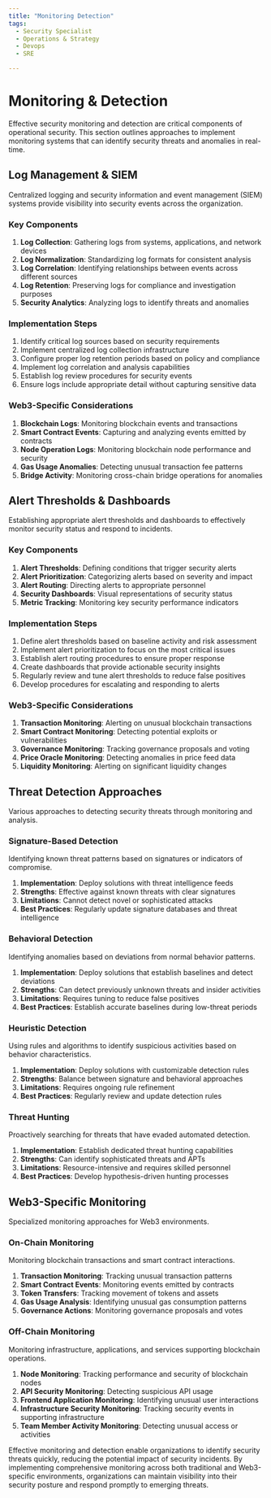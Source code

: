 ```yaml
---
title: "Monitoring Detection"
tags:
  - Security Specialist
  - Operations & Strategy
  - Devops
  - SRE

---
```



<TagProvider>
<TagFilter />

# Monitoring & Detection

<TagList tags={frontmatter.tags} />
<AttributionList contributors={frontmatter.contributors} />

Effective security monitoring and detection are critical components of operational security. This section outlines approaches to implement monitoring systems that can identify security threats and anomalies in real-time.

## Log Management & SIEM

Centralized logging and security information and event management (SIEM) systems provide visibility into security events across the organization.

### Key Components

1. **Log Collection**: Gathering logs from systems, applications, and network devices
2. **Log Normalization**: Standardizing log formats for consistent analysis
3. **Log Correlation**: Identifying relationships between events across different sources
4. **Log Retention**: Preserving logs for compliance and investigation purposes
5. **Security Analytics**: Analyzing logs to identify threats and anomalies

### Implementation Steps

1. Identify critical log sources based on security requirements
2. Implement centralized log collection infrastructure
3. Configure proper log retention periods based on policy and compliance
4. Implement log correlation and analysis capabilities
5. Establish log review procedures for security events
6. Ensure logs include appropriate detail without capturing sensitive data

### Web3-Specific Considerations

1. **Blockchain Logs**: Monitoring blockchain events and transactions
2. **Smart Contract Events**: Capturing and analyzing events emitted by contracts
3. **Node Operation Logs**: Monitoring blockchain node performance and security
4. **Gas Usage Anomalies**: Detecting unusual transaction fee patterns
5. **Bridge Activity**: Monitoring cross-chain bridge operations for anomalies

## Alert Thresholds & Dashboards

Establishing appropriate alert thresholds and dashboards to effectively monitor security status and respond to incidents.

### Key Components

1. **Alert Thresholds**: Defining conditions that trigger security alerts
2. **Alert Prioritization**: Categorizing alerts based on severity and impact
3. **Alert Routing**: Directing alerts to appropriate personnel
4. **Security Dashboards**: Visual representations of security status
5. **Metric Tracking**: Monitoring key security performance indicators

### Implementation Steps

1. Define alert thresholds based on baseline activity and risk assessment
2. Implement alert prioritization to focus on the most critical issues
3. Establish alert routing procedures to ensure proper response
4. Create dashboards that provide actionable security insights
5. Regularly review and tune alert thresholds to reduce false positives
6. Develop procedures for escalating and responding to alerts

### Web3-Specific Considerations

1. **Transaction Monitoring**: Alerting on unusual blockchain transactions
2. **Smart Contract Monitoring**: Detecting potential exploits or vulnerabilities
3. **Governance Monitoring**: Tracking governance proposals and voting
4. **Price Oracle Monitoring**: Detecting anomalies in price feed data
5. **Liquidity Monitoring**: Alerting on significant liquidity changes

## Threat Detection Approaches

Various approaches to detecting security threats through monitoring and analysis.

### Signature-Based Detection

Identifying known threat patterns based on signatures or indicators of compromise.

1. **Implementation**: Deploy solutions with threat intelligence feeds
2. **Strengths**: Effective against known threats with clear signatures
3. **Limitations**: Cannot detect novel or sophisticated attacks
4. **Best Practices**: Regularly update signature databases and threat intelligence

### Behavioral Detection

Identifying anomalies based on deviations from normal behavior patterns.

1. **Implementation**: Deploy solutions that establish baselines and detect deviations
2. **Strengths**: Can detect previously unknown threats and insider activities
3. **Limitations**: Requires tuning to reduce false positives
4. **Best Practices**: Establish accurate baselines during low-threat periods

### Heuristic Detection

Using rules and algorithms to identify suspicious activities based on behavior characteristics.

1. **Implementation**: Deploy solutions with customizable detection rules
2. **Strengths**: Balance between signature and behavioral approaches
3. **Limitations**: Requires ongoing rule refinement
4. **Best Practices**: Regularly review and update detection rules

### Threat Hunting

Proactively searching for threats that have evaded automated detection.

1. **Implementation**: Establish dedicated threat hunting capabilities
2. **Strengths**: Can identify sophisticated threats and APTs
3. **Limitations**: Resource-intensive and requires skilled personnel
4. **Best Practices**: Develop hypothesis-driven hunting processes

## Web3-Specific Monitoring

Specialized monitoring approaches for Web3 environments.

### On-Chain Monitoring

Monitoring blockchain transactions and smart contract interactions.

1. **Transaction Monitoring**: Tracking unusual transaction patterns
2. **Smart Contract Events**: Monitoring events emitted by contracts
3. **Token Transfers**: Tracking movement of tokens and assets
4. **Gas Usage Analysis**: Identifying unusual gas consumption patterns
5. **Governance Actions**: Monitoring governance proposals and votes

### Off-Chain Monitoring

Monitoring infrastructure, applications, and services supporting blockchain operations.

1. **Node Monitoring**: Tracking performance and security of blockchain nodes
2. **API Security Monitoring**: Detecting suspicious API usage
3. **Frontend Application Monitoring**: Identifying unusual user interactions
4. **Infrastructure Security Monitoring**: Tracking security events in supporting infrastructure
5. **Team Member Activity Monitoring**: Detecting unusual access or activities

Effective monitoring and detection enable organizations to identify security threats quickly, reducing the potential impact of security incidents. By implementing comprehensive monitoring across both traditional and Web3-specific environments, organizations can maintain visibility into their security posture and respond promptly to emerging threats.

</TagProvider>